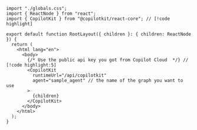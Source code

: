 ```tsx title="layout.tsx"
import "./globals.css";
import { ReactNode } from "react";
import { CopilotKit } from "@copilotkit/react-core"; // [!code highlight]

export default function RootLayout({ children }: { children: ReactNode }) {
  return (
    <html lang="en">
      <body> 
        {/* Use the public api key you got from Copilot Cloud  */} // [!code highlight:5]
        <CopilotKit 
          runtimeUrl="/api/copilotkit"
          agent="sample_agent" // the name of the graph you want to use
        > 
          {children}
        </CopilotKit>
      </body>
    </html>
  );
}
```